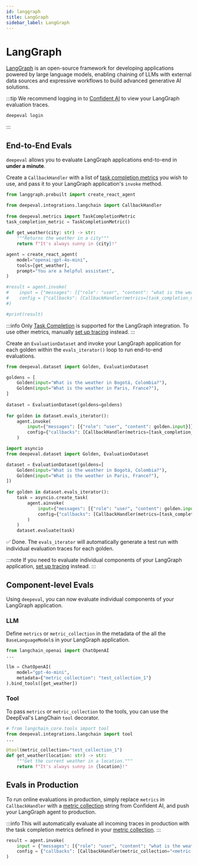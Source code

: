 ```yaml
---
id: langgraph
title: LangGraph
sidebar_label: LangGraph
---
```



# LangGraph

[LangGraph](https://www.langchain.com/langgraph) is an open-source framework for developing applications powered by large language models, enabling chaining of LLMs with external data sources and expressive workflows to build advanced generative AI solutions.

:::tip
We recommend logging in to [Confident AI](https://app.confident-ai.com) to view your LangGraph evaluation traces.

```bash
deepeval login
```

:::

## End-to-End Evals

`deepeval` allows you to evaluate LangGraph applications end-to-end in **under a minute**.

<Timeline>

<TimelineItem title="Configure LangGraph">

Create a `CallbackHandler` with a list of [task completion metrics](/docs/metrics-task-completion) you wish to use, and pass it to your LangGraph application's `invoke` method.

```python title="main.py" showLineNumbers {3,5,6}
from langgraph.prebuilt import create_react_agent

from deepeval.integrations.langchain import CallbackHandler
 
from deepeval.metrics import TaskCompletionMetric
task_completion_metric = TaskCompletionMetric()
 
def get_weather(city: str) -> str:
    """Returns the weather in a city"""
    return f"It's always sunny in {city}!"

agent = create_react_agent(
    model="openai:gpt-4o-mini",  
    tools=[get_weather],  
    prompt="You are a helpful assistant",
)

#result = agent.invoke(
#    input = {"messages": [{"role": "user", "content": "what is the weather in sf"}]}, 
#    config = {"callbacks": [CallbackHandler(metrics=[task_completion_metric])]}
#)

#print(result)
```

:::info
Only [Task Completion](/docs/metrics-task-completion) is supported for the LangGraph integration. To use other metrics, manually [set up tracing](/docs/evaluation-llm-tracing) instead.
:::

</TimelineItem>
<TimelineItem title="Run evaluations">

Create an `EvaluationDataset` and invoke your LangGraph application for each golden within the `evals_iterator()` loop to run end-to-end evaluations.

<Tabs groupId="langgraph">
<TabItem value="synchronous" label="Synchronous">

```python title="main.py" showLineNumbers
from deepeval.dataset import Golden, EvaluationDataset

goldens = [
    Golden(input="What is the weather in Bogotá, Colombia?"),
    Golden(input="What is the weather in Paris, France?"),
]
 
dataset = EvaluationDataset(goldens=goldens)
 
for golden in dataset.evals_iterator():
    agent.invoke(
        input={"messages": [{"role": "user", "content": golden.input}]},
        config={"callbacks": [CallbackHandler(metrics=[task_completion_metric])]}
    )
```

</TabItem>
  <TabItem value="asynchronous" label="Asynchronous">

```python title="main.py" showLineNumbers
import asyncio
from deepeval.dataset import Golden, EvaluationDataset

dataset = EvaluationDataset(goldens=[
    Golden(input="What is the weather in Bogotá, Colombia?"),
    Golden(input="What is the weather in Paris, France?"),
])
 
for golden in dataset.evals_iterator():
    task = asyncio.create_task(
        agent.ainvoke(
            input={"messages": [{"role": "user", "content": golden.input}]},
            config={"callbacks": [CallbackHandler(metrics=[task_completion_metric])]}
        )
    )
    dataset.evaluate(task)
```

</TabItem>
</Tabs>

✅ Done. The `evals_iterator` will automatically generate a test run with individual evaluation traces for each golden.

</TimelineItem>
<TimelineItem title="View on Confident AI (optional)">

<VideoDisplayer
  src="https://confident-bucket.s3.us-east-1.amazonaws.com/end-to-end%3Alanggraph.mp4"
/>

</TimelineItem>

</Timeline>

:::note
If you need to evaluate individual components of your LangGraph application, [set up tracing](/docs/evaluation-llm-tracing) instead.
:::

## Component-level Evals

Using `deepeval`, you can now evaluate individual components of your LangGraph application.

### LLM
Define `metrics` or `metric_collection` in the metadata of the all the `BaseLanguageModel`s in your LangGraph application.

```python title="main.py" showLineNumbers {6}
from langchain_openai import ChatOpenAI
...

llm = ChatOpenAI(
    model="gpt-4o-mini", 
    metadata={"metric_collection": "test_collection_1"}
).bind_tools([get_weather])
```

### Tool
To pass `metrics` or `metric_collection` to the tools, you can use the DeepEval's LangChain `tool` decorator.
```python title="main.py" showLineNumbers {5}
# from langchain_core.tools import tool
from deepeval.integrations.langchain import tool
...

@tool(metric_collection="test_collection_1")
def get_weather(location: str) -> str:
    """Get the current weather in a location."""
    return f"It's always sunny in {location}!"
```

## Evals in Production

To run online evaluations in production, simply replace `metrics` in `CallbackHandler` with a [metric collection](https://documentation.confident-ai.com/docs/llm-tracing/evaluations#online-evaluations) string from Confident AI, and push your LangGraph agent to production.

:::info
This will automatically evaluate all incoming traces in production with the task completion metrics defined in your [metric collection](https://documentation.confident-ai.com/docs/llm-tracing/evaluations#online-evaluations).
:::

```python filename="main.py" showLineNumbers
result = agent.invoke(
    input = {"messages": [{"role": "user", "content": "what is the weather in sf"}]}, 
    config = {"callbacks": [CallbackHandler(metric_collection="<metric-collection-name-with-task-completion>")]}
)
```
